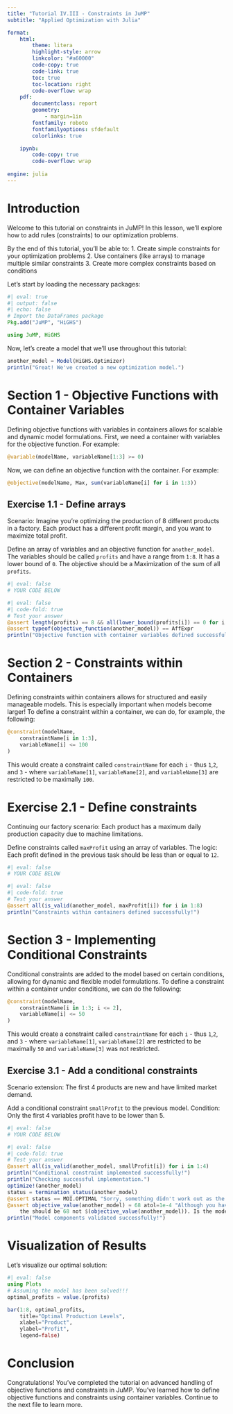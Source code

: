 ```yaml
---
title: "Tutorial IV.III - Constraints in JuMP"
subtitle: "Applied Optimization with Julia"

format:
    html:
        theme: litera
        highlight-style: arrow
        linkcolor: "#a60000"
        code-copy: true
        code-link: true
        toc: true
        toc-location: right
        code-overflow: wrap
    pdf: 
        documentclass: report
        geometry:
            - margin=1in
        fontfamily: roboto
        fontfamilyoptions: sfdefault
        colorlinks: true

    ipynb:
        code-copy: true
        code-overflow: wrap
        
engine: julia
---
```


# Introduction

Welcome to this tutorial on constraints in JuMP! In this lesson, we'll explore how to add rules (constraints) to our optimization problems.

By the end of this tutorial, you'll be able to:
1. Create simple constraints for your optimization problems
2. Use containers (like arrays) to manage multiple similar constraints
3. Create more complex constraints based on conditions

Let's start by loading the necessary packages:
```julia
#| eval: true
#| output: false
#| echo: false
# Import the DataFrames package
Pkg.add("JuMP", "HiGHS")
```

```julia
using JuMP, HiGHS
```

Now, let's create a model that we'll use throughout this tutorial:

```julia
another_model = Model(HiGHS.Optimizer)
println("Great! We've created a new optimization model.")
```

# Section 1 - Objective Functions with Container Variables

Defining objective functions with variables in containers allows for scalable and dynamic model formulations. First, we need a container with variables for the objective function. For example:

```julia
@variable(modelName, variableName[1:3] >= 0)
```

Now, we can define an objective function with the container. For example:

```julia
@objective(modelName, Max, sum(variableName[i] for i in 1:3))
```

## Exercise 1.1 - Define arrays

Scenario: Imagine you're optimizing the production of 8 different products in a factory. Each product has a different profit margin, and you want to maximize total profit.

Define an array of variables and an objective function for `another_model`. The variables should be called `profits` and have a range from `1:8`. It has a lower bound of `0`. The objective should be a Maximization of the sum of all `profits`.

```julia
#| eval: false
# YOUR CODE BELOW

```
```julia
#| eval: false
#| code-fold: true
# Test your answer
@assert length(profits) == 8 && all(lower_bound(profits[i]) == 0 for i in 1:8)
@assert typeof(objective_function(another_model)) == AffExpr
println("Objective function with container variables defined successfully!")
```

# Section 2 - Constraints within Containers

Defining constraints within containers allows for structured and easily manageable models. This is especially important when models become larger! To define a constraint within a container, we can do, for example, the following:

```julia
@constraint(modelName, 
    constraintName[i in 1:3], 
    variableName[i] <= 100
)
```

This would create a constraint called `constraintName` for each `i` - thus `1`,`2`, and `3` - where `variableName[1]`, `variableName[2]`, and `variableName[3]` are restricted to be maximally `100`.

# Exercise 2.1 - Define constraints

Continuing our factory scenario: Each product has a maximum daily production capacity due to machine limitations.

Define constraints called `maxProfit` using an array of variables. The logic: Each profit defined in the previous task should be less than or equal to `12`.

```julia
#| eval: false
# YOUR CODE BELOW

```
```julia
#| eval: false
#| code-fold: true
# Test your answer
@assert all(is_valid(another_model, maxProfit[i]) for i in 1:8)
println("Constraints within containers defined successfully!")
```

# Section 3 - Implementing Conditional Constraints

Conditional constraints are added to the model based on certain conditions, allowing for dynamic and flexible model formulations. To define a constraint within a container under conditions, we can do the following:

```julia
@constraint(modelName, 
    constraintName[i in 1:3; i <= 2], 
    variableName[i] <= 50
)
```

This would create a constraint called `constraintName` for each `i` - thus `1`,`2`, and `3` - where `variableName[1]`, `variableName[2]` are restricted to be maximally `50` and `variableName[3]` was not restricted.

## Exercise 3.1 - Add a conditional constraints

Scenario extension: The first 4 products are new and have limited market demand.

Add a conditional constraint `smallProfit` to the previous model. Condition: Only the first 4 variables profit have to be lower than 5.

```julia
#| eval: false
# YOUR CODE BELOW

```
```julia
#| eval: false
#| code-fold: true
# Test your answer
@assert all(is_valid(another_model, smallProfit[i]) for i in 1:4)
println("Conditional constraint implemented successfully!")
println("Checking successful implementation.")
optimize!(another_model)
status = termination_status(another_model)
@assert status == MOI.OPTIMAL "Sorry, something didn't work out as the model status is $status"
@assert objective_value(another_model) ≈ 68 atol=1e-4 "Although you have an optimal solution, 
    the should be 68 not $(objective_value(another_model)). Is the model correct?"
println("Model components validated successfully!")
```

# Visualization of Results

Let's visualize our optimal solution:

```julia
#| eval: false
using Plots
# Assuming the model has been solved!!!
optimal_profits = value.(profits)

bar(1:8, optimal_profits, 
    title="Optimal Production Levels", 
    xlabel="Product", 
    ylabel="Profit", 
    legend=false)
```

# Conclusion

Congratulations! You've completed the tutorial on advanced handling of objective functions and constraints in JuMP. You've learned how to define objective functions and constraints using container variables. Continue to the next file to learn more.
